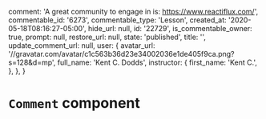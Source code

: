 
  comment: 'A great community to engage in is: https://www.reactiflux.com/',
  commentable_id: '6273',
  commentable_type: 'Lesson',
  created_at: '2020-05-18T08:16:27-05:00',
  hide_url: null,
  id: '22729',
  is_commentable_owner: true,
  prompt: null,
  restore_url: null,
  state: 'published',
  title: '',
  update_comment_url: null,
  user: {
    avatar_url:
      '//gravatar.com/avatar/c1c563b36d23e34002036e1de405f9ca.png?s=128&d=mp',
    full_name: 'Kent C. Dodds',
    instructor: {
      first_name: 'Kent C.',
    },
  },
}

<Meta title="Components/Lessons/Comments/Comment" />

# `Comment` component

<Canvas>
  <Story name="Default">
    <div className="max-w-7xl">
      <Comment
        key={comment.id}
        comment={comment.comment}
        state={comment.state}
        createdAt={comment.created_at}
        isCommentableOwner={comment.is_commentable_owner}
        user={comment.user}
      />
    </div>
  </Story>
</Canvas>
